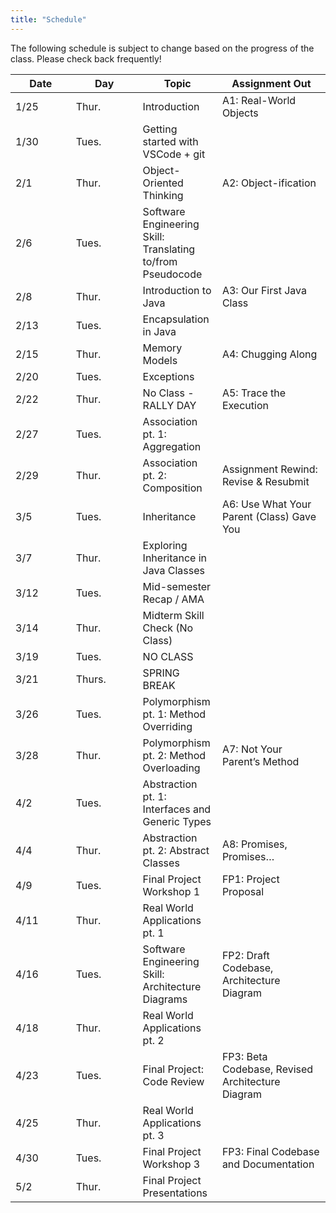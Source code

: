 ```yaml
---
title: "Schedule"
---
```


<style>

.table-condensed colgroup col {
    width: auto !important;
}

.table-condensed th {
  text-align: left;
}

.table-condensed th:nth-child(1),
.table-condensed th:nth-child(2) {
  width: 10%;
}

.table-condensed th:nth-child(3) {
  width: 45%;
}

.table-condensed th:nth-child(4) {
  width: 35%;
}

.table-condensed body {
  padding: 1rem;
}

.table-condensed tr:nth-child(4n-1), 
.table-condensed tr:nth-child(4n-2) {
    background: lightgrey;
}

.table-condensed tr:nth-child(9),
.table-condensed tr:nth-child(16),
.table-condensed tr:nth-child(17){
  background: #333333;
  color: white;
}

</style>

The following schedule is subject to change based on the progress of the class. Please check back frequently!

| **Date** | **Day** | **Topic**  | **Assignment Out** |
| ---------|----------|------------|----------------|
1/25   | Thur. | Introduction | A1: Real-World Objects |
1/30  | Tues. | Getting started with VSCode + git ||
2/1  | Thur. | Object-Oriented Thinking  | A2: Object-ification |
2/6  | Tues. | Software Engineering Skill: Translating to/from Pseudocode ||
2/8  | Thur. | Introduction to Java | A3: Our First Java Class |
2/13  | Tues. | Encapsulation in Java  ||
2/15  | Thur. | Memory Models | A4: Chugging Along |
2/20  | Tues. | Exceptions ||
2/22  | Thur. | No Class - RALLY DAY |A5: Trace the Execution|
2/27 | Tues. | Association pt. 1: Aggregation ||
2/29 | Thur. | Association pt. 2: Composition |Assignment Rewind: Revise & Resubmit|
3/5 | Tues. | Inheritance |A6: Use What Your Parent (Class) Gave You|
3/7 | Thur. | Exploring Inheritance in Java Classes ||
3/12 | Tues. | Mid-semester Recap / AMA ||
3/14 | Thur. | Midterm Skill Check (No Class) ||
3/19 | Tues. | NO CLASS ||
3/21 | Thurs. | SPRING BREAK ||
3/26 | Tues. | Polymorphism pt. 1: Method Overriding |||
3/28  | Thur. | Polymorphism pt. 2: Method Overloading |A7: Not Your Parent's Method|
4/2  | Tues. | Abstraction pt. 1: Interfaces and Generic Types ||
4/4  | Thur. | Abstraction pt. 2: Abstract Classes | A8: Promises, Promises...
4/9 | Tues. |Final Project Workshop 1 | FP1: Project Proposal|
4/11 | Thur. | Real World Applications pt. 1 ||
4/16 | Tues. | Software Engineering Skill: Architecture Diagrams | FP2: Draft Codebase, Architecture Diagram |
4/18 | Thur. | Real World Applications pt. 2 ||
4/23 | Tues. | Final Project: Code Review |FP3: Beta Codebase, Revised Architecture Diagram|
4/25 | Thur. | Real World Applications pt. 3||
4/30  | Tues. | Final Project Workshop 3 |FP3: Final Codebase and Documentation|
5/2  | Thur. | Final Project Presentations ||
